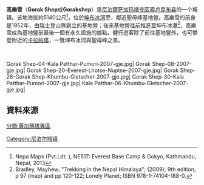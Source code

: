 {{Infobox settlement
|name          =  高樂雪
|other_name             = Gorakshep
|native_name            = 
|nickname               = 
|settlement_type        = 村莊
|motto                  =
<!-- images and maps  -->
|image_skyline          = Gorakshep.1.jpg
|imagesize              = 
|image_caption          = 高樂雪
|image_flag             =
|image_seal             =
|image_map              =
|mapsize                =
|map_caption            =
|pushpin_map            =Nepal <!-- the name of a location map as per http://en.wikipedia.org/wiki/Template:Location_map -->
|pushpin_label_position =bottom
|pushpin_mapsize        = 300
|pushpin_map_caption    = 在尼泊爾的位置
<!-- Location -->
|subdivision_type       = 国家
|subdivision_name       = 尼泊尔
|subdivision_type1      = [[尼泊尔行政区划|专区]]
|subdivision_name1      = [[萨加玛塔专区|萨加玛塔专区]]
|subdivision_type2      = [[县_(尼泊尔)|县]]
|subdivision_name2      = [[索卢坤布县|索卢坤布县]]
|<!-- Politics -->
|government_footnotes   =
|government_type        =
|leader_title           =
|leader_name            =
|leader_title1          =  <!-- for places with, say, both a mayor and a city manager -->
|leader_name1           =
|established_title      =  <!-- Settled -->
|established_date       =
<!-- Area    -->
|unit_pref                =  <!--Enter: Imperial, if Imperial (metric) is desired-->
|area_footnotes           =
|area_total_km2           = <!-- ALL fields dealing with a measurements are subject to automatic unit conversion-->
<!-- Population   -->
|population_as_of               = 
|population_footnotes           =
|population_note                =
|population_total               = 
|population_blank1_title        = Ethnicities
|timezone               = [[尼泊爾時區|尼泊爾時區]] 
|utc_offset             = +5:45
|timezone_DST           =
|utc_offset_DST         =
|latd=27.980694 | latm= | lats= | latNS = N
|longd=86.829033 | longm= | longs= | longEW = E
|coordinates_display = title
|coordinates_type = region:NP
|elevation_footnotes    =  
|elevation_m            = 5140
|postal_code_type       = 
|postal_code            = 
|area_code              = 
|blank_name             =
|blank_info             =
|website                =
|footnotes              =
}}

'''高樂雪'''（'''Gorak Shep'''或'''Gorakshep'''）是[[尼泊爾|尼泊爾]][[萨加玛塔专区|萨加玛塔专区]][[索卢昆布县|索卢昆布县]]的一个城镇。该地海拔約5140公尺<ref>Nepa Maps (Pvt.Ldt. ), NE517: Everest Base Camp & Gokyo, Kathmandu, Nepal, 2013</ref>，位於[[坤布冰河|坤布冰河]]旁，鄰近聖母峰基地營。高樂雪的前身是1952年，由瑞士登山隊創立的基地營；後來基地營往前推進至坤布冰瀑<ref name="multipla">Bradley, Mayhew; "Trekking in the Nepal Himalaya"; (2009); 9th edition; p 97 (map) and pp 120-122; Lonely Planet; ISBN 978-1-74104-188-0.</ref>，高樂雪成為基地營前最後一個有永久設施的據點。健行遊客除了前往基地營外，也可攀登附近的[[卡拉帕塔|卡拉帕塔]]，一覽坤布冰河與聖母峰之景。

<br><gallery class=center caption="高樂雪">
Gorak Shep-04-Kala Patthar-Pumori-2007-gje.jpg|
Gorak Shep-08-2007-gje.jpg|
Gorak Shep-20-Everest-Lhotse-Nuptse-2007-gje.jpg|
Gorak Shep-26-Gorak Shep-Khumbu-Gletscher-2007-gje.jpg|
Gorak Shep-30-Kala Patthar-Pumori-2007-gje.jpg|
Kala Patthar-06-Khumbu-Gletscher-2007-gje.jpg|
</gallery>

==資料來源==
{{Reflist}}

[[Category:尼泊尔城镇|Category:尼泊尔城镇]]
[[分類:薩加瑪塔專區|分類:薩加瑪塔專區]]